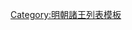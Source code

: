{{ming|title=明朝西鄂國諸王|ed=西鄂國|head=[[成化]]四年（[[1468年]]）封。|
{{ming/title}}
{{ming/list|西鄂安僖王|[[朱諟鉠]]<ref name="lok">《洛陽王壙志文》</ref>|朱勉塣、庶三子|[[1468年]]—[[1479年]]|成化四年封。十五年薨。}}
{{ming/list|西鄂恭靖王|[[朱訏漈]]|朱諟鉠、嫡一子|[[1488年]]—[[1512年]]|[[弘治]]元年襲封。[[正德 (明朝)|正德]]七年薨。無子，除。}}
{{ming/note|附西鄂國宗理}}
{{ming/list|西鄂府宗理|[[朱訏潗]]|朱諟鉠、子|[[1530年]]—？年|初封[[鎮國將軍]]，[[嘉靖]]九年以本等封爵管理西鄂王府府事。薨。<ref>《[[明實錄]]》</ref>}}
{{ming/note|以後不詳}}
{{ming/note|西鄂國續封}}
{{ming/list|西鄂王|[[西鄂王 (明朝第三任)|朱鳳？]]| |？年—[[1644年]]|不知何年襲封。國亡不知所終。}}
{{ming/note|參考文獻}}
{{ming/note|ref}}
}}<noinclude>
[[Category:明朝諸王列表模板]]
</noinclude>